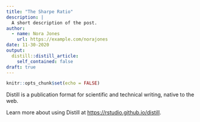 ```yaml
---
title: "The Sharpe Ratio"
description: |
  A short description of the post.
author:
  - name: Nora Jones
    url: https://example.com/norajones
date: 11-30-2020
output:
  distill::distill_article:
    self_contained: false
draft: true
---
```



```r
knitr::opts_chunk$set(echo = FALSE)
```

Distill is a publication format for scientific and technical writing, native to the web.

Learn more about using Distill at <https://rstudio.github.io/distill>.


